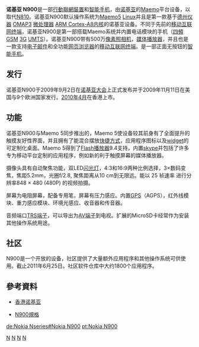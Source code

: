 {{unreferenced|time=2010-02-07T11:02:29+00:00}}
{{NoteTA
|1=zh-cn:数字; zh-tw:數位; zh-hk:數碼;
}}
{{Infobox Mobile
| name =诺基亚 N900
| image =Nokia_N900-1.jpg
| imagesize =200
| image2 =
| manufacturer =
| carrier =
| available =2009年11月11日
| os    = Maemo 5 
| screen =3.5" 觸控顯示，800 x 480 像素
| exterior_screen =
| ringtone =Wav、MP3、AAC、eAAC
| music =.mp3、.wma、.aac、.m4a、.wav、Flac、Ogg
| camera =   机身 500万像素 [[卡爾·蔡司|卡爾·蔡司]][[天塞镜头|天塞镜头]]； 前置 30万像素
| memory = 內建 32GB、256MB RAM
| networks =
| battery =BL-5J 1320 mAh
| connectivity =[[GSM|GSM]] 850/900/1800/1900<br />[[WCDMA|WCDMA]] 900/1700/2100<br />[[GPRS|GPRS]]<br />HSDPA<br />[[WLAN|WLAN]] IEEE 802.11b/g<br />[[藍牙|藍牙]]2.1<br />Micro-USB<br />A-[[GPS|GPS]]
| size =110.9 x 59.8 x 18 (19.55) 厘米
| form =滑動式
| weight =181 克
}}

'''诺基亚 N900'''是一部[[行動聯網裝置|行動聯網裝置]]和[[智能手机|智能手机]]，由[[诺基亚|诺基亚]]的[[Maemo|Maemo]]平台设备，以取代[[诺基亚_N810|N810]]。诺基亚N900默认操作系统为[[Maemo5|Maemo5]] [[Linux|Linux]]并且是第一款基于[[德州仪器|德州仪器]] [[OMAP3|OMAP3]] [[微处理器|微处理器]] [[ARM架构|ARM Cortex-A8内核]]的诺基亚设备。不同于先前的[[行動聯網裝置|移动互联网终端]]，诺基亚N900是第一部搭载Maemo系统并内置电话模块的手机（[[四頻|四頻]] [[GSM|GSM]] [[3G|3G]] [[UMTS|UMTS]]）。诺基亚N900带有500万[[像素|像素]][[照相机|照相机]]，[[可携式媒体播放器|媒体播放器]]，并且也是一款支持[[电子邮件|电子邮件]]和全功能[[网页浏览器|网页浏览器]]的[[行動聯網裝置|移动互联网终端]]。是一部正面无按钮的[[智能手机|智能手机]]。

== 发行 ==
诺基亚N900于2009年9月2日在[[诺基亚大会|诺基亚大会]]上正式发布并于2009年11月11日在美国与9个欧洲国家发行。[[2010年4月|2010年4月]]在香港上市。

== 功能 ==
诺基亚N900与Maemo 5同步推出的，Maemo 5使设备较其前身有了全面提升的触摸友好性界面，并且拥有了能混合摆放[[快捷方式|快捷方式]]，应用程序图标以及[[widget|widget]]的可定制化桌面。Maemo 5得到了[[Adobe_Flash_Player|Flash播放器]]9.4支持，内置[[skype|skype]]并包括了许多专为移动平台定制的应用程序，例如新的利于触摸屏幕的媒体播放器。

摄像头具有自动聚焦功能，双LED[[闪光灯|闪光灯]]，4:3和16:9两种比例选择，3×数码变焦，焦距5.2mm，光圈f/2.8, 聚焦距离从10 cm到无限远。能以 25 祯速率 进行分辨率848 × 480 (480P) 的视频拍摄。

屏幕为电阻屏幕，配备专用笔，屏幕有压力感应。内置[[GPS|GPS]]（AGPS），红外线模块、重力感应模块、环境光感应、收音器和传音器。

音频端口[[TRS端子|TRS端子]]，可以导出为[[AV端子|AV端子]]到电视。扩展的MicroSD卡经常作为安装其他操作系统用途。

== 社区 ==
N900是一个开放的设备，社区提供了大量额外应用程序和其他操作系统可供使用。截止2011年6月25日。社区软件仓库中大约1800个应用程序。

== 參考資料 ==
* [http://www.nokia.com.hk/find-products-tc/products/nokia-n900#/main/landing 香港诺基亚]{{Wayback|url=http://www.nokia.com.hk/find-products-tc/products/nokia-n900#/main/landing |date=20100430084711 }}

* [http://www.nokia.com.hk/find-products-tc/products/nokia-n900/specifications#music-mf N900規格]{{Wayback|url=http://www.nokia.com.hk/find-products-tc/products/nokia-n900/specifications#music-mf |date=20100502040433 }}
{{Nokia phones}}

[[Category:諾基亞手機|N]]
[[Category:Linux設備|N]]
[[Category:数字音频播放器|N]]
[[Category:Mobile_Linux|N]]


[[de:Nokia_Nseries#Nokia_N900|de:Nokia Nseries#Nokia N900]]
[[pt:Nokia_N900|pt:Nokia N900]]